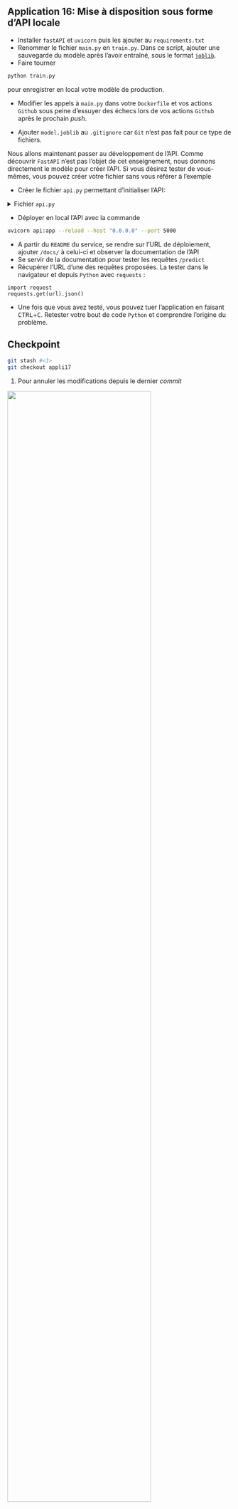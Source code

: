 ::: {.application}

## Application 16: Mise à disposition sous forme d'API locale

- Installer `fastAPI` et `uvicorn` puis les ajouter au `requirements.txt`
- Renommer le fichier `main.py` en `train.py`. Dans ce script, ajouter une
sauvegarde du modèle après l'avoir entraîné, sous le
format [`joblib`](https://scikit-learn.org/stable/model_persistence.html#python-specific-serialization).
- Faire tourner

```.bash
python train.py
```

pour enregistrer en local votre modèle de production.

- Modifier les appels à `main.py` dans votre `Dockerfile` et vos actions `Github`
sous peine d'essuyer des échecs lors de vos actions `Github` après le prochain _push_.

- Ajouter `model.joblib` au `.gitignore` car `Git` n'est pas fait pour
ce type de fichiers.

Nous allons maintenant passer au développement de l'API.
Comme découvrir `FastAPI` n'est pas l'objet de cet enseignement, nous
donnons directement le modèle pour créer l'API. Si vous
désirez tester de vous-mêmes, vous pouvez créer votre
fichier sans vous référer à l'exemple

- Créer le fichier `api.py` permettant d'initialiser l'API:

<details>
<summary>
Fichier `api.py`
</summary>

```.python
```
</details>

- Déployer en local l'API avec la commande

```.bash
uvicorn api:app --reload --host "0.0.0.0" --port 5000
```

- A partir du `README` du service, se rendre sur l'URL de déploiement,
ajouter `/docs/` à celui-ci et observer la documentation de l'API
- Se servir de la documentation pour tester les requêtes `/predict`
- Récupérer l'URL d'une des requêtes proposées. La tester dans le navigateur
et depuis `Python` avec `requests` :

```.python
import request
requests.get(url).json()
```

- Une fois que vous avez testé, vous pouvez tuer l'application en faisant <kbd>CTRL</kbd>+<kbd>C</kbd>. Retester
votre bout de code `Python` et comprendre l'origine du problème.

:::

::: {.callout-caution collapse="true"}
## Checkpoint

```.bash
git stash #<1>
git checkout appli17
```
1. Pour annuler les modifications depuis le dernier _commit_


![](/checkpoint.jpg){width=80% fig-align="center"}

:::
